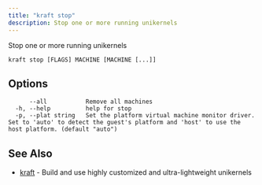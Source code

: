 ```yaml
---
title: "kraft stop"
description: Stop one or more running unikernels
---
```


Stop one or more running unikernels

```
kraft stop [FLAGS] MACHINE [MACHINE [...]]
```

## Options

```
      --all           Remove all machines
  -h, --help          help for stop
  -p, --plat string   Set the platform virtual machine monitor driver.  Set to 'auto' to detect the guest's platform and 'host' to use the host platform. (default "auto")
```

## See Also

* [kraft](kraft.md)	 - Build and use highly customized and ultra-lightweight unikernels

